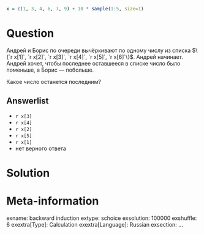 ```r
x = c(1, 3, 4, 6, 7, 9) + 10 * sample(1:5, size=1)
```

Question
========
Андрей и Борис по очереди вычёркивают по одному числу из списка $\{`r x[1]`, `r x[2]`,
`r x[3]`, `r x[4]`, `r x[5]`, `r x[6]`\}$. Андрей начинает. Андрей хочет, чтобы последнее оставшееся в списке число было поменьше, а Борис — побольше. 

Какое число останется последним?


Answerlist
----------
*  `r x[3]`
*  `r x[4]`
*  `r x[2]`
*  `r x[5]`
*  `r x[1]`
*  нет верного ответа


Solution
========


Meta-information
================
exname: backward induction
extype: schoice
exsolution: 100000
exshuffle: 6
exextra[Type]: Calculation
exextra[Language]: Russian
exsection: ...
